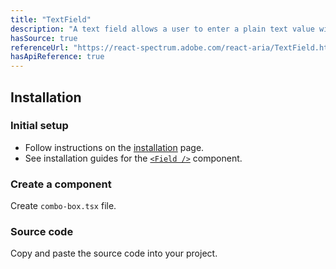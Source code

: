 ```yaml
---
title: "TextField"
description: "A text field allows a user to enter a plain text value with a keyboard."
hasSource: true
referenceUrl: "https://react-spectrum.adobe.com/react-aria/TextField.html"
hasApiReference: true
---
```


## Installation

<Steps>

### Initial setup

- Follow instructions on the [installation](/docs/overview/installation) page.
- See installation guides for the [`<Field />`](/docs/components/field) component.

### Create a component

Create `combo-box.tsx` file.

### Source code

Copy and paste the source code into your project.

</Steps>
